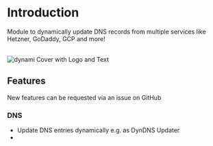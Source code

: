 
# Introduction

Module to dynamically update DNS records from multiple services like Hetzner, GoDaddy, GCP and more!

<br />

<Image src="/images/dynami_cover.webp" alt="dynami Cover with Logo and Text" width={1000} height={1000} className="rounded-xl" priority />

## Features

<Callout type="default" emoji="🚧">
    New features can be requested via an issue on GitHub
</Callout>

### DNS

* Update DNS entries dynamically e.g. as DynDNS Updater
* 